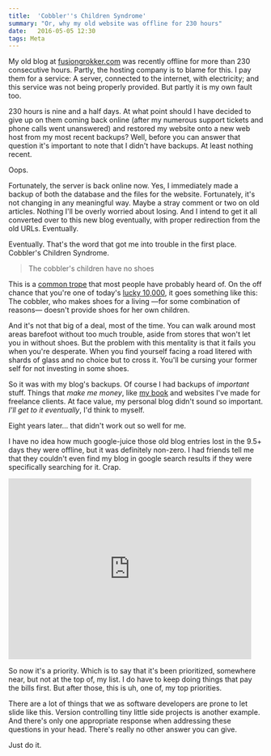 ```yaml
---
title:  'Cobbler''s Children Syndrome'
summary: "Or, why my old website was offline for 230 hours"
date:   2016-05-05 12:30
tags: Meta
---
```


My old blog at [fusiongrokker.com](http://fusiongrokker.com) was recently offline for more than 230 consecutive hours. Partly, the hosting company is to blame for this. I pay them for a service: A server, connected to the internet, with electricity; and this service was not being properly provided. But partly it is my own fault too.

230 hours is nine and a half days. At what point should I have decided to give up on them coming back online (after my numerous support tickets and phone calls went unanswered) and restored my website onto a new web host from my most recent backups? Well, before you can answer that question it's important to note that I didn't have backups. At least nothing recent.

Oops.

Fortunately, the server is back online now. Yes, I immediately made a backup of both the database and the files for the website. Fortunately, it's not changing in any meaningful way. Maybe a stray comment or two on old articles. Nothing I'll be overly worried about losing. And I intend to get it all converted over to this new blog eventually, with proper redirection from the old URLs. Eventually.

Eventually. That's the word that got me into trouble in the first place. Cobbler's Children Syndrome.

> The cobbler's children have no shoes

This is a [common trope][trope] that most people have probably heard of. On the off chance that you're one of today's [lucky 10,000][10k], it goes something like this: The cobbler, who makes shoes for a living &mdash;for some combination of reasons&mdash; doesn't provide shoes for her own children.

And it's not that big of a deal, most of the time. You can walk around most areas barefoot without too much trouble, aside from stores that won't let you in without shoes. But the problem with this mentality is that it fails you when you're desperate. When you find yourself facing a road litered with shards of glass and no choice but to cross it. You'll be cursing your former self for not investing in some shoes.

So it was with my blog's backups. Of course I had backups of _important_ stuff. Things that _make me money_, like [my book][restassured] and websites I've made for freelance clients. At face value, my personal blog didn't sound so important. _I'll get to it eventually_, I'd think to myself.

Eight years later... that didn't work out so well for me.

I have no idea how much google-juice those old blog entries lost in the 9.5+ days they were offline, but it was definitely non-zero. I had friends tell me that they couldn't even find my blog in google search results if they were specifically searching for it. Crap.

<iframe src="https://giphy.com/embed/GcSqyYa2aF8dy" width="480" height="358" frameBorder="0" class="giphy-embed" allowFullScreen></iframe>

So now it's a priority. Which is to say that it's been prioritized, somewhere near, but not at the top of, my list. I do have to keep doing things that pay the bills first. But after those, this is uh, one of, my top priorities.

There are a lot of things that we as software developers are prone to let slide like this. Version controlling tiny little side projects is another example. And there's only one appropriate response when addressing these questions in your head. There's really no other answer you can give.

Just do it.

[trope]: http://tvtropes.org/pmwiki/pmwiki.php/Main/TheCobblersChildrenHaveNoShoes
[10k]: https://xkcd.com/1053/
[restassured]: http://www.restassuredbook.com
